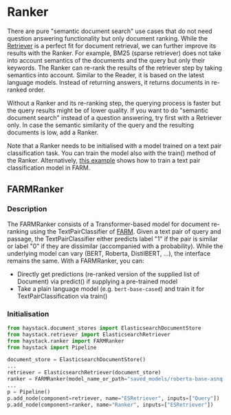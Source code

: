 # Ranker

There are pure "semantic document search" use cases that do not need question answering functionality but only document ranking.
While the [Retriever](/usage/v0.9.0/retriever) is a perfect fit for document retrieval, we can further improve its results with the Ranker.
For example, BM25 (sparse retriever) does not take into account semantics of the documents and the query but only their keywords.
The Ranker can re-rank the results of the retriever step by taking semantics into account.
Similar to the Reader, it is based on the latest language models.
Instead of returning answers, it returns documents in re-ranked order.

Without a Ranker and its re-ranking step, the querying process is faster but the query results might be of lower quality.
If you want to do "semantic document search" instead of a question answering, try first with a Retriever only.
In case the semantic similarity of the query and the resulting documents is low, add a Ranker.

Note that a Ranker needs to be initialised with a model trained on a text pair classification task.
You can train the model also with the train() method of the Ranker.
Alternatively, [this example](https://github.com/deepset-ai/FARM/blob/master/examples/text_pair_classification.py) shows how to train a text pair classification model in FARM.

<div style={{ marginBottom: "3rem" }} />

## FARMRanker

### Description

The FARMRanker consists of a Transformer-based model for document re-ranking using the TextPairClassifier of [FARM](https://github.com/deepset-ai/FARM).
Given a text pair of query and passage, the TextPairClassifier either predicts label "1" if the pair is similar or label "0" if they are dissimilar (accompanied with a probability).
While the underlying model can vary (BERT, Roberta, DistilBERT, ...), the interface remains the same.
With a FARMRanker, you can:

- Directly get predictions (re-ranked version of the supplied list of Document) via predict() if supplying a pre-trained model
- Take a plain language model (e.g. `bert-base-cased`) and train it for TextPairClassification via train()

<div style={{ marginBottom: "3rem" }} />

### Initialisation

```python
from haystack.document_stores import ElasticsearchDocumentStore
from haystack.retriever import ElasticsearchRetriever
from haystack.ranker import FARMRanker
from haystack import Pipeline

document_store = ElasticsearchDocumentStore()
...
retriever = ElasticsearchRetriever(document_store)
ranker = FARMRanker(model_name_or_path="saved_models/roberta-base-asnq-binary")
...
p = Pipeline()
p.add_node(component=retriever, name="ESRetriever", inputs=["Query"])
p.add_node(component=ranker, name="Ranker", inputs=["ESRetriever"])
```
